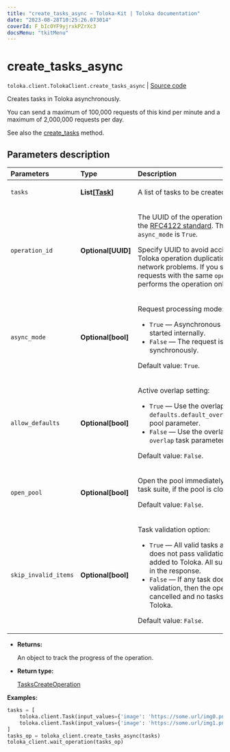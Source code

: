 ```yaml
---
title: "create_tasks_async — Toloka-Kit | Toloka documentation"
date: "2023-08-28T10:25:26.073014"
coverId: F_bIcOYF9yjrxkPZrXc3
docsMenu: "tkitMenu"
---
```


# create_tasks_async

`toloka.client.TolokaClient.create_tasks_async` | [Source code](https://github.com/Toloka/toloka-kit/blob/v1.2.1/src/client/__init__.py#L2484)

Creates tasks in Toloka asynchronously.

You can send a maximum of 100,000 requests of this kind per minute and a maximum of 2,000,000 requests per day.

See also the [create_tasks](/docs/toloka-kit/reference/toloka.client.TolokaClient.create_tasks) method.

## Parameters description

| Parameters | Type | Description |
| :----------| :----| :-----------|
`tasks`|**List\[[Task](/docs/toloka-kit/reference/toloka.client.task.Task)\]**|<p>A list of tasks to be created.</p>
`operation_id`|**Optional\[UUID\]**|<p>The UUID of the operation that conforms to the [RFC4122 standard](https://tools.ietf.org/html/rfc4122). The UUID is used if `async_mode` is `True`.</p> <p>Specify UUID to avoid accidental errors like Toloka operation duplication caused by network problems. If you send several requests with the same `operation_id`, Toloka performs the operation only once.</p>
`async_mode`|**Optional\[bool\]**|<p>Request processing mode:</p> <ul> <li>`True` — Asynchronous operation is started internally.</li> <li>`False` — The request is processed synchronously.</li> </ul> <p>Default value: `True`.</p>
`allow_defaults`|**Optional\[bool\]**|<p>Active overlap setting:</p> <ul> <li>`True` — Use the overlap that is set in the `defaults.default_overlap_for_new_tasks` pool parameter.</li> <li>`False` — Use the overlap that is set in the `overlap` task parameter.</li> </ul> <p>Default value: `False`.</p>
`open_pool`|**Optional\[bool\]**|<p>Open the pool immediately after creating a task suite, if the pool is closed. </p><p>Default value: `False`.</p>
`skip_invalid_items`|**Optional\[bool\]**|<p>Task validation option:</p> <ul> <li>`True` — All valid tasks are added. If a task does not pass validation, then it is not added to Toloka. All such tasks are listed in the response.</li> <li>`False` — If any task does not pass validation, then the operation is cancelled and no tasks are added to Toloka.</li> </ul> <p>Default value: `False`.</p>

* **Returns:**

  An object to track the progress of the operation.

* **Return type:**

  [TasksCreateOperation](/docs/toloka-kit/reference/toloka.client.operations.TasksCreateOperation)

**Examples:**

```python
tasks = [
    toloka.client.Task(input_values={'image': 'https://some.url/img0.png'}, pool_id='1080020'),
    toloka.client.Task(input_values={'image': 'https://some.url/img1.png'}, pool_id='1080020')
]
tasks_op = toloka_client.create_tasks_async(tasks)
toloka_client.wait_operation(tasks_op)
```